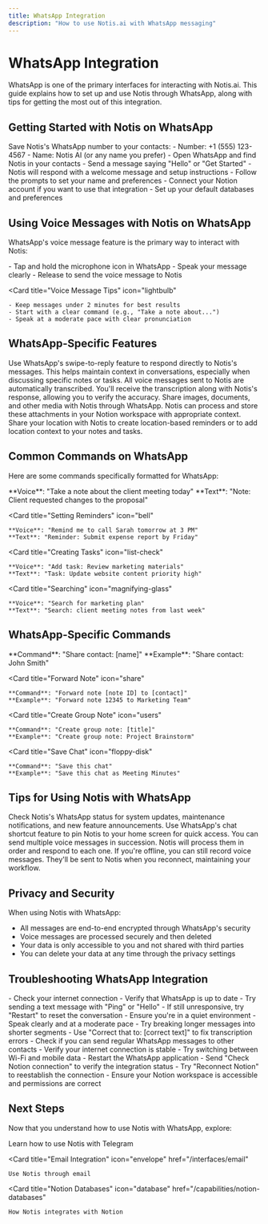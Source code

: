 ```yaml
---
title: WhatsApp Integration
description: "How to use Notis.ai with WhatsApp messaging"
---
```


# WhatsApp Integration

WhatsApp is one of the primary interfaces for interacting with Notis.ai. This guide explains how to set up and use Notis through WhatsApp, along with tips for getting the most out of this integration.

## Getting Started with Notis on WhatsApp

<Steps>
  <Step title="Add Notis to Your Contacts">
    Save Notis's WhatsApp number to your contacts:
    - Number: +1 (555) 123-4567
    - Name: Notis AI (or any name you prefer)
  </Step>
  
  <Step title="Start the Conversation">
    - Open WhatsApp and find Notis in your contacts
    - Send a message saying "Hello" or "Get Started"
    - Notis will respond with a welcome message and setup instructions
  </Step>
  
  <Step title="Complete the Onboarding">
    - Follow the prompts to set your name and preferences
    - Connect your Notion account if you want to use that integration
    - Set up your default databases and preferences
  </Step>
</Steps>

## Using Voice Messages with Notis on WhatsApp

WhatsApp's voice message feature is the primary way to interact with Notis:

<CardGroup cols={2}>
  <Card
    title="Recording Voice Messages"
    icon="microphone"
  >
    - Tap and hold the microphone icon in WhatsApp
    - Speak your message clearly
    - Release to send the voice message to Notis
  </Card>
  
  <Card
    title="Voice Message Tips"
    icon="lightbulb"
  >
    - Keep messages under 2 minutes for best results
    - Start with a clear command (e.g., "Take a note about...")
    - Speak at a moderate pace with clear pronunciation
  </Card>
</CardGroup>

## WhatsApp-Specific Features

<AccordionGroup>
  <Accordion title="Quick Reply">
    Use WhatsApp's swipe-to-reply feature to respond directly to Notis's messages. This helps maintain context in conversations, especially when discussing specific notes or tasks.
  </Accordion>
  
  <Accordion title="Voice Note Transcription">
    All voice messages sent to Notis are automatically transcribed. You'll receive the transcription along with Notis's response, allowing you to verify the accuracy.
  </Accordion>
  
  <Accordion title="Media Sharing">
    Share images, documents, and other media with Notis through WhatsApp. Notis can process and store these attachments in your Notion workspace with appropriate context.
  </Accordion>
  
  <Accordion title="Location Sharing">
    Share your location with Notis to create location-based reminders or to add location context to your notes and tasks.
  </Accordion>
</AccordionGroup>

## Common Commands on WhatsApp

Here are some commands specifically formatted for WhatsApp:

<CardGroup cols={2}>
  <Card
    title="Taking Notes"
    icon="note-sticky"
  >
    **Voice**: "Take a note about the client meeting today"  
    **Text**: "Note: Client requested changes to the proposal"
  </Card>
  
  <Card
    title="Setting Reminders"
    icon="bell"
  >
    **Voice**: "Remind me to call Sarah tomorrow at 3 PM"  
    **Text**: "Reminder: Submit expense report by Friday"
  </Card>
  
  <Card
    title="Creating Tasks"
    icon="list-check"
  >
    **Voice**: "Add task: Review marketing materials"  
    **Text**: "Task: Update website content priority high"
  </Card>
  
  <Card
    title="Searching"
    icon="magnifying-glass"
  >
    **Voice**: "Search for marketing plan"  
    **Text**: "Search: client meeting notes from last week"
  </Card>
</CardGroup>

## WhatsApp-Specific Commands

<CardGroup cols={2}>
  <Card
    title="Share Contact"
    icon="address-book"
  >
    **Command**: "Share contact: [name]"  
    **Example**: "Share contact: John Smith"
  </Card>
  
  <Card
    title="Forward Note"
    icon="share"
  >
    **Command**: "Forward note [note ID] to [contact]"  
    **Example**: "Forward note 12345 to Marketing Team"
  </Card>
  
  <Card
    title="Create Group Note"
    icon="users"
  >
    **Command**: "Create group note: [title]"  
    **Example**: "Create group note: Project Brainstorm"
  </Card>
  
  <Card
    title="Save Chat"
    icon="floppy-disk"
  >
    **Command**: "Save this chat"  
    **Example**: "Save this chat as Meeting Minutes"
  </Card>
</CardGroup>

## Tips for Using Notis with WhatsApp

<AccordionGroup>
  <Accordion title="Use Status Updates">
    Check Notis's WhatsApp status for system updates, maintenance notifications, and new feature announcements.
  </Accordion>
  
  <Accordion title="Create Shortcuts">
    Use WhatsApp's chat shortcut feature to pin Notis to your home screen for quick access.
  </Accordion>
  
  <Accordion title="Batch Processing">
    You can send multiple voice messages in succession. Notis will process them in order and respond to each one.
  </Accordion>
  
  <Accordion title="Offline Usage">
    If you're offline, you can still record voice messages. They'll be sent to Notis when you reconnect, maintaining your workflow.
  </Accordion>
</AccordionGroup>

## Privacy and Security

When using Notis with WhatsApp:

- All messages are end-to-end encrypted through WhatsApp's security
- Voice messages are processed securely and then deleted
- Your data is only accessible to you and not shared with third parties
- You can delete your data at any time through the privacy settings

## Troubleshooting WhatsApp Integration

<AccordionGroup>
  <Accordion title="Notis Not Responding">
    - Check your internet connection
    - Verify that WhatsApp is up to date
    - Try sending a text message with "Ping" or "Hello"
    - If still unresponsive, try "Restart" to reset the conversation
  </Accordion>
  
  <Accordion title="Voice Messages Not Transcribing Correctly">
    - Ensure you're in a quiet environment
    - Speak clearly and at a moderate pace
    - Try breaking longer messages into shorter segments
    - Use "Correct that to: [correct text]" to fix transcription errors
  </Accordion>
  
  <Accordion title="Connection Issues">
    - Check if you can send regular WhatsApp messages to other contacts
    - Verify your internet connection is stable
    - Try switching between Wi-Fi and mobile data
    - Restart the WhatsApp application
  </Accordion>
  
  <Accordion title="Notion Integration Problems">
    - Send "Check Notion connection" to verify the integration status
    - Try "Reconnect Notion" to reestablish the connection
    - Ensure your Notion workspace is accessible and permissions are correct
  </Accordion>
</AccordionGroup>

## Next Steps

Now that you understand how to use Notis with WhatsApp, explore:

<CardGroup cols={3}>
  <Card
    title="Telegram Integration"
    icon="telegram"
    href="/interfaces/telegram"
  >
    Learn how to use Notis with Telegram
  </Card>
  
  <Card
    title="Email Integration"
    icon="envelope"
    href="/interfaces/email"
  >
    Use Notis through email
  </Card>
  
  <Card
    title="Notion Databases"
    icon="database"
    href="/capabilities/notion-databases"
  >
    How Notis integrates with Notion
  </Card>
</CardGroup>
